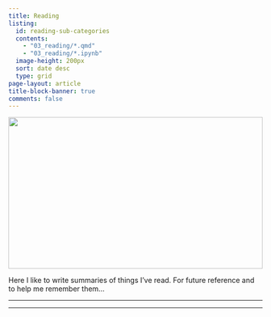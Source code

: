 ```yaml
---
title: Reading
listing:
  id: reading-sub-categories
  contents:
    - "03_reading/*.qmd"
    - "03_reading/*.ipynb"
  image-height: 200px
  sort: date desc
  type: grid
page-layout: article
title-block-banner: true
comments: false
---
```


![](reading_kimberly-farmer-lUaaKCUANVI-unsplash.jpg){style="height: 300px; width: 100%; object-fit: cover; object-position: top;"}

Here I like to write summaries of things I've read. For future reference and to help me remember them... 

---

::: {#reading-sub-categories}
:::

---


